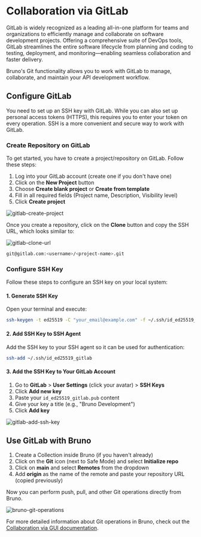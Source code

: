 # Collaboration via GitLab

GitLab is widely recognized as a leading all-in-one platform for teams and organizations to efficiently manage and collaborate on software development projects. Offering a comprehensive suite of DevOps tools, GitLab streamlines the entire software lifecycle from planning and coding to testing, deployment, and monitoring—enabling seamless collaboration and faster delivery.

Bruno's Git functionality allows you to work with GitLab to manage, collaborate, and maintain your API development workflow.

## Configure GitLab

You need to set up an SSH key with GitLab. While you can also set up personal access tokens (HTTPS), this requires you to enter your token on every operation. SSH is a more convenient and secure way to work with GitLab.

### Create Repository on GitLab

To get started, you have to create a project/repository on GitLab. Follow these steps:

1. Log into your GitLab account (create one if you don't have one)
2. Click on the **New Project** button
3. Choose **Create blank project** or **Create from template**
4. Fill in all required fields (Project name, Description, Visibility level)
5. Click **Create project**

![gitlab-create-project](/screenshots/git-integration/bitbucket-gitlab/gitlab-blank-project.webp)

Once you create a repository, click on the **Clone** button and copy the SSH URL, which looks similar to:

![gitlab-clone-url](/screenshots/git-integration/bitbucket-gitlab/gitlab-clone-url.webp)

```bash
git@gitlab.com:<username>/<project-name>.git
```

### Configure SSH Key

Follow these steps to configure an SSH key on your local system:

#### 1. Generate SSH Key

Open your terminal and execute:

```bash
ssh-keygen -t ed25519 -C "your_email@example.com" -f ~/.ssh/id_ed25519_gitlab
```

#### 2. Add SSH Key to SSH Agent

Add the SSH key to your SSH agent so it can be used for authentication:

```bash
ssh-add ~/.ssh/id_ed25519_gitlab
```

#### 3. Add the SSH Key to Your GitLab Account

1. Go to **GitLab** > **User Settings** (click your avatar) > **SSH Keys**
2. Click **Add new key**
3. Paste your `id_ed25519_gitlab.pub` content
4. Give your key a title (e.g., "Bruno Development")
5. Click **Add key**

![gitlab-add-ssh-key](/screenshots/git-integration/bitbucket-gitlab/gitlab-add-ssh-key.webp)

## Use GitLab with Bruno

1. Create a Collection inside Bruno (if you haven't already)
2. Click on the **Git** icon (next to Safe Mode) and select **Initialize repo**
3. Click on **main** and select **Remotes** from the dropdown
4. Add **origin** as the name of the remote and paste your repository URL (copied previously)

Now you can perform push, pull, and other Git operations directly from Bruno. 

![bruno-git-operations](/screenshots/git-integration/bitbucket-gitlab/bruno-git-operations.webp)

For more detailed information about Git operations in Bruno, check out the [Collaboration via GUI documentation](/git-integration/using-gui/intro). 